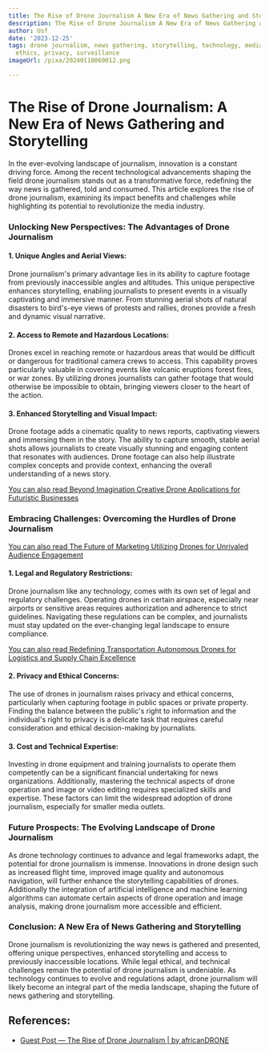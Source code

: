 ```yaml
---
title: The Rise of Drone Journalism A New Era of News Gathering and Storytelling
description: The Rise of Drone Journalism A New Era of News Gathering and Storytelling
author: Usf
date: '2023-12-25'
tags: drone journalism, news gathering, storytelling, technology, media, journalism,
  ethics, privacy, surveillance
imageUrl: /pixa/20240118060012.png

---
```

# The  Rise of Drone  Journalism:  A New  Era  of News Gathering and Storytelling

In the  ever-evolving landscape of journalism, innovation is a constant driving force. Among  the recent technological advancements shaping the field drone journalism stands  out as  a transformative force, redefining the  way news is gathered, told and consumed. This article explores the  rise of drone journalism, examining its impact benefits and challenges while highlighting  its  potential to revolutionize the media industry.

### Unlocking New Perspectives: The Advantages of Drone  Journalism

#### 1. Unique Angles and Aerial Views:
Drone journalism's primary advantage  lies in its  ability to capture  footage from previously inaccessible angles and  altitudes. This unique perspective enhances storytelling, enabling journalists to present events in a visually captivating and immersive manner. From stunning aerial shots of natural disasters to bird's-eye views of  protests and rallies, drones provide a fresh and dynamic visual narrative.

#### 2. Access to Remote and Hazardous Locations:
Drones excel in  reaching remote or hazardous areas that would be difficult or dangerous for traditional camera crews to  access. This capability proves particularly  valuable in covering events like volcanic eruptions forest fires, or war zones. By utilizing drones journalists can gather footage that would otherwise be impossible to obtain, bringing viewers closer  to  the heart of the action.

####  3. Enhanced Storytelling and Visual Impact:
Drone footage adds a cinematic quality  to news reports, captivating viewers and immersing them in the story. The ability  to capture smooth, stable aerial shots  allows journalists to create visually stunning and engaging content that resonates with audiences.  Drone  footage can also help illustrate complex concepts and provide context, enhancing the overall understanding of a news story.

[You can also read Beyond Imagination Creative Drone Applications for Futuristic Businesses](Beyond%20Imagination%20Creative%20Drone%20Applications%20for%20Futuristic%20Businesses)


### Embracing Challenges:  Overcoming the Hurdles of Drone Journalism

[You can also read The Future of Marketing Utilizing Drones for Unrivaled Audience  Engagement](The%20Future%20of%20Marketing%20Utilizing%20Drones%20for%20Unrivaled%20Audience%20Engagement)


#### 1. Legal and Regulatory Restrictions:
Drone journalism like any technology, comes with its own set of legal and regulatory challenges. Operating drones in certain airspace, especially near airports or sensitive areas requires authorization and adherence to strict guidelines. Navigating these regulations can be complex, and journalists must  stay updated on the ever-changing legal landscape to ensure compliance.

[You can also read Redefining Transportation Autonomous Drones for Logistics  and Supply Chain Excellence](Redefining%20Transportation%20Autonomous%20Drones%20for%20Logistics%20and%20Supply%20Chain%20Excellence)


#### 2.  Privacy and Ethical Concerns:
The use of  drones in journalism raises privacy and ethical concerns,  particularly when capturing footage in public spaces or private property. Finding the balance between the public's right to information and the individual's right to privacy is a delicate  task  that requires careful consideration and ethical decision-making by journalists.

#### 3. Cost and  Technical Expertise:
Investing in drone  equipment and  training journalists to  operate them competently can be a significant financial undertaking for news organizations. Additionally, mastering  the technical aspects  of drone operation and image or video editing requires specialized  skills and expertise. These factors can limit the widespread adoption of drone journalism, especially for smaller  media  outlets.

### Future  Prospects: The  Evolving Landscape of Drone Journalism

As drone technology continues to advance and legal frameworks adapt, the potential for drone journalism is immense. Innovations in drone design such as increased flight time,  improved image quality and autonomous navigation,  will further enhance the storytelling capabilities of drones. Additionally the integration of artificial intelligence and machine learning algorithms can automate certain aspects of drone  operation and image analysis, making drone journalism more accessible and efficient.

### Conclusion:  A  New Era of News Gathering and Storytelling

Drone journalism is revolutionizing the way news is gathered  and presented, offering unique perspectives, enhanced storytelling and access to previously  inaccessible locations. While legal ethical, and technical challenges remain the potential of drone journalism is undeniable. As technology  continues  to evolve and regulations adapt, drone journalism will likely become an integral  part of the  media landscape, shaping the future of news gathering and  storytelling.

## References:
- [Guest Post — The Rise of Drone Journalism | by africanDRONE](https://medium.com/africandrone-organization/guest-post-the-rise-of-drone-journalism-f1062f561cea)
